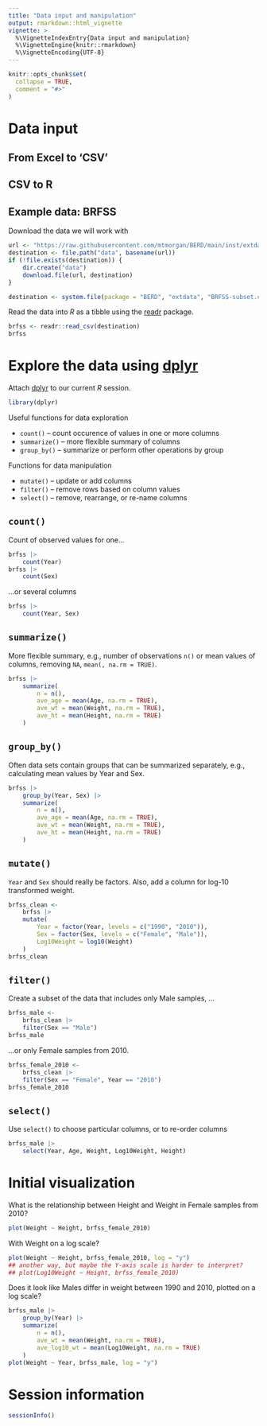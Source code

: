 ```yaml
---
title: "Data input and manipulation"
output: rmarkdown::html_vignette
vignette: >
  %\VignetteIndexEntry{Data input and manipulation}
  %\VignetteEngine{knitr::rmarkdown}
  %\VignetteEncoding{UTF-8}
---
```


```r
knitr::opts_chunk$set(
  collapse = TRUE,
  comment = "#>"
)
```

# Data input

## From Excel to 'CSV'

## CSV to R

## Example data: BRFSS

Download the data we will work with

```r
url <- "https://raw.githubusercontent.com/mtmorgan/BERD/main/inst/extdata/BRFSS-subset.csv"
destination <- file.path("data", basename(url))
if (!file.exists(destination)) {
    dir.create("data")
    download.file(url, destination)
}
```

```r
destination <- system.file(package = "BERD", "extdata", "BRFSS-subset.csv")
```

Read the data into *R* as a tibble using the [readr][] package.

```r
brfss <- readr::read_csv(destination)
brfss
```

# Explore the data using [dplyr][]

Attach [dplyr][] to our current *R* session.

```r
library(dplyr)
```

Useful functions for data exploration

- `count()` -- count occurence of values in one or more columns
- `summarize()` -- more flexible summary of columns
- `group_by()` -- summarize or perform other operations by group

Functions for data manipulation

- `mutate()` -- update or add columns
- `filter()` -- remove rows based on column values
- `select()` -- remove, rearrange, or re-name columns

## `count()`

Count of observed values for one...

```r
brfss |>
    count(Year)
brfss |>
    count(Sex)
```

...or several columns

```r
brfss |>
    count(Year, Sex)
```

## `summarize()`

More flexible summary, e.g., number of observations `n()` or mean
values of columns, removing `NA`, `mean(, na.rm = TRUE)`.

```r
brfss |>
    summarize(
        n = n(),
        ave_age = mean(Age, na.rm = TRUE),
        ave_wt = mean(Weight, na.rm = TRUE),
        ave_ht = mean(Height, na.rm = TRUE)
    )
```

## `group_by()`

Often data sets contain groups that can be summarized separately,
e.g., calculating mean values by Year and Sex.

```r
brfss |>
    group_by(Year, Sex) |>
    summarize(
        n = n(),
        ave_age = mean(Age, na.rm = TRUE),
        ave_wt = mean(Weight, na.rm = TRUE),
        ave_ht = mean(Height, na.rm = TRUE)
    )
```    

## `mutate()`

`Year` and `Sex` should really be factors. Also, add a column
for log-10 transformed weight.

```r
brfss_clean <-
    brfss |>
    mutate(
        Year = factor(Year, levels = c("1990", "2010")),
        Sex = factor(Sex, levels = c("Female", "Male")),
        Log10Weight = log10(Weight)
    )
brfss_clean
```

## `filter()`

Create a subset of the data that includes only Male samples, ...

```r
brfss_male <-
    brfss_clean |>
    filter(Sex == "Male")
brfss_male
```

...or only Female samples from 2010.

```r
brfss_female_2010 <-
    brfss_clean |>
    filter(Sex == "Female", Year == "2010")
brfss_female_2010
```

## `select()`

Use `select()` to choose particular columns, or to re-order columns

```r
brfss_male |>
    select(Year, Age, Weight, Log10Weight, Height)
```

# Initial visualization

What is the relationship between Height and Weight in Female samples
from 2010?

```r
plot(Weight ~ Height, brfss_female_2010)
```

With Weight on a log scale?

```r
plot(Weight ~ Height, brfss_female_2010, log = "y")
## another way, but maybe the Y-axis scale is harder to interpret?
## plot(Log10Weight ~ Height, brfss_female_2010)
```

Does it look like Males differ in weight between 1990 and 2010,
plotted on a log scale?

```r
brfss_male |>
    group_by(Year) |>
    summarize(
        n = n(),
        ave_wt = mean(Weight, na.rm = TRUE),
        ave_log10_wt = mean(Log10Weight, na.rm = TRUE)
    )
plot(Weight ~ Year, brfss_male, log = "y")
```

# Session information

```r
sessionInfo()
```

[dplyr]: https://CRAN.R-project.org/package=dplyr
[readr]: https://CRAN.R-project.org/package=readr
